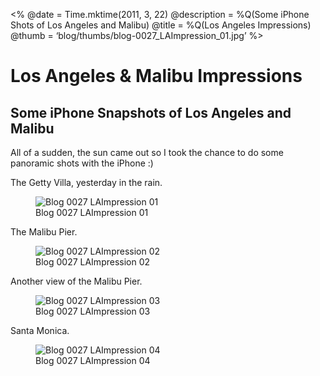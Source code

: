 <%
  @date = Time.mktime(2011, 3, 22)
  @description = %Q(Some iPhone Shots of Los Angeles and Malibu)
  @title = %Q(Los Angeles Impressions)
  @thumb = 'blog/thumbs/blog-0027_LAImpression_01.jpg'
%>

Los Angeles & Malibu Impressions
=======================

Some iPhone Snapshots of Los Angeles and Malibu
-----------------------------------------------

All of a sudden, the sun came out so I took the chance to do some panoramic shots with the iPhone :)


The Getty Villa, yesterday in the rain.

![Blog 0027 LAImpression 01](/images/blog/blog-0027_LAImpression_01.jpg)

The Malibu Pier.

![Blog 0027 LAImpression 02](/images/blog/blog-0027_LAImpression_02.jpg)

Another view of the Malibu Pier.

![Blog 0027 LAImpression 03](/images/blog/blog-0027_LAImpression_03.jpg)

Santa Monica.

![Blog 0027 LAImpression 04](/images/blog/blog-0027_LAImpression_04.jpg)
